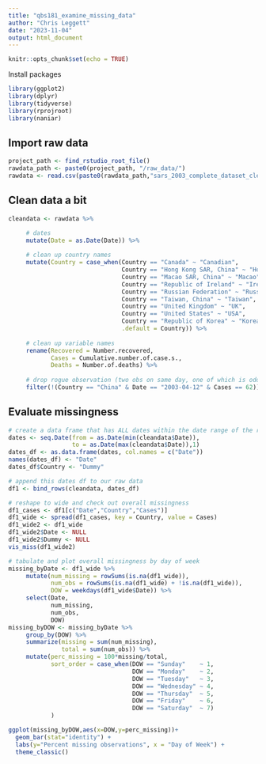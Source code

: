 ```yaml
---
title: "qbs181_examine_missing_data"
author: "Chris Leggett"
date: "2023-11-04"
output: html_document
---
```


```r
knitr::opts_chunk$set(echo = TRUE)
```

Install packages
```r
library(ggplot2)
library(dplyr)
library(tidyverse)
library(rprojroot)
library(naniar)
```


## Import raw data

```r
project_path <- find_rstudio_root_file()
rawdata_path <- paste0(project_path, "/raw_data/")
rawdata <- read.csv(paste0(rawdata_path,"sars_2003_complete_dataset_clean.csv"))
```


## Clean data a bit 

```r

cleandata <- rawdata %>%

     # dates
     mutate(Date = as.Date(Date)) %>%
          
     # clean up country names
     mutate(Country = case_when(Country == "Canada" ~ "Canadian",
                                Country == "Hong Kong SAR, China" ~ "Hong Kong",
                                Country == "Macao SAR, China" ~ "Macao",
                                Country == "Republic of Ireland" ~ "Ireland",
                                Country == "Russian Federation" ~ "Russia",
                                Country == "Taiwan, China" ~ "Taiwan",
                                Country == "United Kingdom" ~ "UK",
                                Country == "United States" ~ "USA",
                                Country == "Republic of Korea" ~ "Korea",
                                .default = Country)) %>%
     
     # clean up variable names
     rename(Recovered = Number.recovered, 
            Cases = Cumulative.number.of.case.s.,
            Deaths = Number.of.deaths) %>%
     
     # drop rogue observation (two obs on same day, one of which is odd)
     filter(!(Country == "China" & Date == "2003-04-12" & Cases == 62))

```



## Evaluate missingness

```r

# create a data frame that has ALL dates within the date range of the raw data
dates <- seq.Date(from = as.Date(min(cleandata$Date)), 
                  to = as.Date(max(cleandata$Date)),1)
dates_df <- as.data.frame(dates, col.names = c("Date"))
names(dates_df) <- "Date"
dates_df$Country <- "Dummy"

# append this dates df to our raw data
df1 <- bind_rows(cleandata, dates_df)

# reshape to wide and check out overall missingness
df1_cases <- df1[c("Date","Country","Cases")]
df1_wide <- spread(df1_cases, key = Country, value = Cases)
df1_wide2 <- df1_wide
df1_wide2$Date <- NULL
df1_wide2$Dummy <- NULL
vis_miss(df1_wide2)

# tabulate and plot overall missingness by day of week
missing_byDate <- df1_wide %>%
     mutate(num_missing = rowSums(is.na(df1_wide)),
            num_obs = rowSums(is.na(df1_wide) + !is.na(df1_wide)),
            DOW = weekdays(df1_wide$Date)) %>%
     select(Date, 
            num_missing, 
            num_obs, 
            DOW)
missing_byDOW <- missing_byDate %>%
     group_by(DOW) %>%
     summarize(missing = sum(num_missing),
               total = sum(num_obs)) %>%
     mutate(perc_missing = 100*missing/total,
            sort_order = case_when(DOW == "Sunday"    ~ 1,
                                   DOW == "Monday"    ~ 2,
                                   DOW == "Tuesday"   ~ 3,
                                   DOW == "Wednesday" ~ 4,
                                   DOW == "Thursday"  ~ 5,
                                   DOW == "Friday"    ~ 6,
                                   DOW == "Saturday"  ~ 7)
            )

ggplot(missing_byDOW,aes(x=DOW,y=perc_missing))+
  geom_bar(stat="identity") +
  labs(y="Percent missing observations", x = "Day of Week") +
  theme_classic()
```

```r

```



